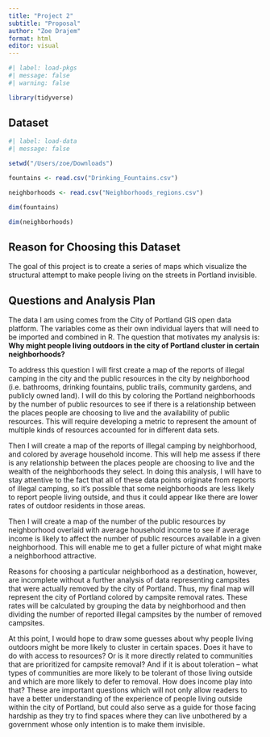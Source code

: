 ```yaml
---
title: "Project 2"
subtitle: "Proposal"
author: "Zoe Drajem"
format: html
editor: visual
---
```


```r
#| label: load-pkgs
#| message: false
#| warning: false

library(tidyverse)
```

## Dataset

```r
#| label: load-data
#| message: false

setwd("/Users/zoe/Downloads")

fountains <- read.csv("Drinking_Fountains.csv")

neighborhoods <- read.csv("Neighborhoods_regions.csv") 

dim(fountains)

dim(neighborhoods)
```

## Reason for Choosing this Dataset

The goal of this project is to create a series of maps which visualize the structural attempt to make people living on the streets in Portland invisible.

## Questions and Analysis Plan

The data I am using comes from the City of Portland GIS open data platform. The variables come as their own individual layers that will need to be imported and combined in R. The question that motivates my analysis is: **Why might people living outdoors in the city of Portland cluster in certain neighborhoods?**

To address this question I will first create a map of the reports of illegal camping in the city and the public resources in the city by neighborhood (i.e. bathrooms, drinking fountains, public trails, community gardens, and publicly owned land). I will do this by coloring the Portland neighborhoods by the number of public resources to see if there is a relationship between the places people are choosing to live and the availability of public resources. This will require developing a metric to represent the amount of multiple kinds of resources accounted for in different data sets. 

Then I will create a map of the reports of illegal camping by neighborhood, and colored by average household income. This will help me assess if there is any relationship between the places people are choosing to live and the wealth of the neighborhoods they select. In doing this analysis, I will have to stay attentive to the fact that all of these data points originate from reports of illegal camping, so it's possible that some neighborhoods are less likely to report people living outside, and thus it could appear like there are lower rates of outdoor residents in those areas. 

Then I will create a map of the number of the public resources by neighborhood overlaid with average household income to see if average income is likely to affect the number of public resources available in a given neighborhood. This will enable me to get a fuller picture of what might make a neighborhood attractive. 

Reasons for choosing a particular neighborhood as a destination, however, are incomplete without a further analysis of data representing campsites that were actually removed by the city of Portland. Thus, my final map will represent the city of Portland colored by campsite removal rates. These rates will be calculated by grouping the data by neighborhood and then dividing the number of reported illegal campsites by the number of removed campsites. 

At this point, I would hope to draw some guesses about why people living outdoors might be more likely to cluster in certain spaces. Does it have to do with access to resources? Or is it more directly related to communities that are prioritized for campsite removal? And if it is about toleration – what types of communities are more likely to be tolerant of those living outside and which are more likely to defer to removal. How does income play into that? These are important questions which will not only allow readers to have a better understanding of the experience of people living outside within the city of Portland, but could also serve as a guide for those facing hardship as they try to find spaces where they can live unbothered by a government whose only intention is to make them invisible.  
